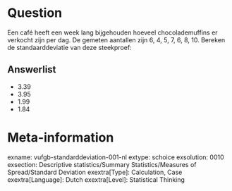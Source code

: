 Question
========
Een café heeft een week lang bijgehouden hoeveel chocolademuffins er verkocht zijn per dag. De gemeten aantallen zijn 6, 4, 5, 7, 6, 8, 10. Bereken de standaarddeviatie van deze steekproef:

Answerlist
----------
* 3.39 
* 3.95 
* 1.99 
* 1.84

Meta-information
================
exname: vufgb-standarddeviation-001-nl
extype: schoice
exsolution: 0010
exsection: Descriptive statistics/Summary Statistics/Measures of Spread/Standard Deviation
exextra[Type]: Calculation, Case
exextra[Language]: Dutch
exextra[Level]: Statistical Thinking
